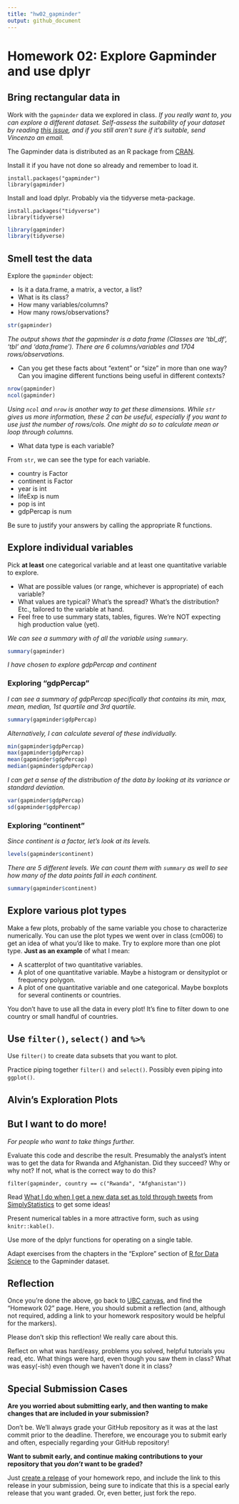 ```yaml
---
title: "hw02_gapminder"
output: github_document
---
```


# Homework 02: Explore Gapminder and use dplyr

## Bring rectangular data in

Work with the `gapminder` data we explored in class. *If you really want to, you can explore a different dataset. Self-assess the suitability of your dataset by reading [this issue](https://github.com/STAT545-UBC/Discussion/issues/115), and if you still aren't sure if it's suitable, send Vincenzo an email.*

The Gapminder data is distributed as an R package from [CRAN](https://cran.r-project.org/web/packages/gapminder/index.html).

Install it if you have not done so already and remember to load it.

```
install.packages("gapminder")
library(gapminder)
```

Install and load dplyr. Probably via the tidyverse meta-package.

```
install.packages("tidyverse")
library(tidyverse)
```

```r
library(gapminder)
library(tidyverse)
```

## Smell test the data

Explore the `gapminder` object:

* Is it a data.frame, a matrix, a vector, a list?
* What is its class?
* How many variables/columns?
* How many rows/observations?


```r
str(gapminder)
```

*The output shows that the gapminder is a data frame (Classes are ‘tbl_df’, ‘tbl’ and 'data.frame'). There are 6 columns/variables and 1704 rows/observations.*

* Can you get these facts about "extent" or "size" in more than one way? Can you imagine different functions being useful in different contexts?

```r
nrow(gapminder)
ncol(gapminder)
```

*Using `ncol` and `nrow` is another way to get these dimensions. While `str` gives us more information, these 2 can be useful, especially if you want to use just the number of rows/cols. One might do so to calculate mean or loop through columns.*

* What data type is each variable?

From `str`, we can see the type for each variable.

* country is Factor
* continent is Factor
* year is int
* lifeExp is num
* pop is int
* gdpPercap is num

Be sure to justify your answers by calling the appropriate R functions. 

## Explore individual variables

Pick __at least__ one categorical variable and at least one quantitative variable to explore.

* What are possible values (or range, whichever is appropriate) of each variable?
* What values are typical? What's the spread? What's the distribution? Etc., tailored to the variable at hand.
* Feel free to use summary stats, tables, figures. We're NOT expecting high production value (yet).

*We can see a summary with of all the variable using `summary`.*

```r
summary(gapminder)
```

*I have chosen to explore gdpPercap and continent*

### Exploring "gdpPercap"

*I can see a summary of gdpPercap specifically that contains its min, max, mean, median, 1st quartile and 3rd quartile.*
```r
summary(gapminder$gdpPercap)
```

*Alternatively, I can calculate several of these individually.*
```r
min(gapminder$gdpPercap)
max(gapminder$gdpPercap)
mean(gapminder$gdpPercap)
median(gapminder$gdpPercap)
```

*I can get a sense of the distribution of the data by looking at its variance or standard deviation.*

```r
var(gapminder$gdpPercap)
sd(gapminder$gdpPercap)
```

### Exploring "continent"

*Since continent is a factor, let's look at its levels.*

```r
levels(gapminder$continent)
```

*There are 5 different levels. We can count them with `summary` as well to see how many of the data points fall in each continent.*

```r
summary(gapminder$continent)
```

## Explore various plot types

Make a few plots, probably of the same variable you chose to characterize numerically. You can use the plot types we went over in class (cm006) to get an idea of what you'd like to make. Try to explore more than one plot type. **Just as an example** of what I mean:

* A scatterplot of two quantitative variables.
* A plot of one quantitative variable. Maybe a histogram or densityplot or frequency polygon.
* A plot of one quantitative variable and one categorical. Maybe boxplots for several continents or countries.

You don't have to use all the data in every plot! It's fine to filter down to one country or small handful of countries.

## Use `filter()`, `select()` and `%>%`

Use `filter()` to create data subsets that you want to plot.

Practice piping together `filter()` and `select()`. Possibly even piping into `ggplot()`.

## Alvin's Exploration Plots


## But I want to do more!

*For people who want to take things further.*

Evaluate this code and describe the result. Presumably the analyst's intent was to get the data for Rwanda and Afghanistan. Did they succeed? Why or why not? If not, what is the correct way to do this?

```
filter(gapminder, country == c("Rwanda", "Afghanistan"))
```

Read [What I do when I get a new data set as told through tweets](http://simplystatistics.org/2014/06/13/what-i-do-when-i-get-a-new-data-set-as-told-through-tweets/) from [SimplyStatistics](http://simplystatistics.org) to get some ideas!

Present numerical tables in a more attractive form, such as using `knitr::kable()`.

Use more of the dplyr functions for operating on a single table.

Adapt exercises from the chapters in the "Explore" section of [R for Data Science](http://r4ds.had.co.nz) to the Gapminder dataset.

## Reflection

Once you're done the above, go back to [UBC canvas](https://canvas.ubc.ca/), and find the "Homework 02" page. Here, you should submit a reflection (and, although not required, adding a link to your homework respository would be helpful for the markers). 

Please don't skip this reflection! We really care about this.

Reflect on what was hard/easy, problems you solved, helpful tutorials you read, etc. What things were hard, even though you saw them in class? What was easy(-ish) even though we haven't done it in class?

## Special Submission Cases

**Are you worried about submitting early, and then wanting to make changes that are included in your submission?**

Don't be. We'll always grade your GitHub repository as it was at the last commit prior to the deadline. Therefore, we encourage you to submit early and often, especially regarding your GitHub repository!

**Want to submit early, and continue making contributions to your repository that you _don't_ want to be graded?**

Just [create a release](https://help.github.com/articles/creating-releases/) of your homework repo, and include the link to this release in your submission, being sure to indicate that this is a special early release that you want graded. Or, even better, just fork the repo.